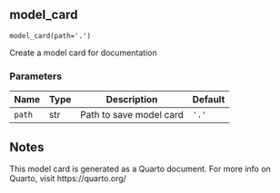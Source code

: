 ## model_card { #model_card }

`model_card(path='.')`

Create a model card for documentation

### Parameters

| Name   | Type   | Description             | Default   |
|--------|--------|-------------------------|-----------|
| `path` | str    | Path to save model card | `'.'`     |

Notes
-----
This model card is generated as a Quarto document. For more info on
Quarto, visit https://quarto.org/